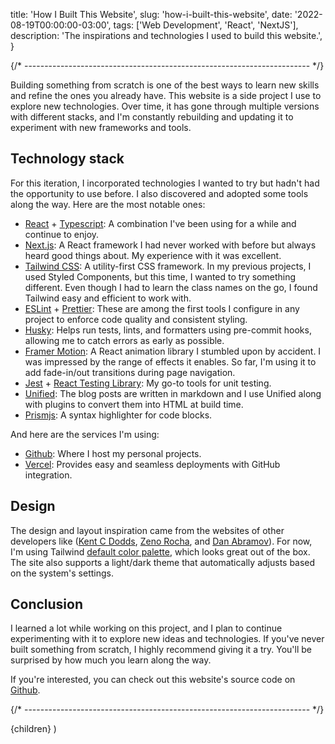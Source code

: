 
  title: 'How I Built This Website',
  slug: 'how-i-built-this-website',
  date: '2022-08-19T00:00:00-03:00',
  tags: ['Web Development', 'React', 'NextJS'],
  description:
    'The inspirations and technologies I used to build this website.',
}

{/* ----------------------------------------------------------------------- */}

Building something from scratch is one of the best ways to learn new skills and refine the ones you already have. This website is a side project I use to explore new technologies. Over time, it has gone through multiple versions with different stacks, and I'm constantly rebuilding and updating it to experiment with new frameworks and tools.

## Technology stack

For this iteration, I incorporated technologies I wanted to try but hadn't had the opportunity to use before. I also discovered and adopted some tools along the way. Here are the most notable ones:

- [React](https://reactjs.org/) + [Typescript](https://www.typescriptlang.org/): A combination I've been using for a while and continue to enjoy.
- [Next.js](https://nextjs.org/): A React framework I had never worked with before but always heard good things about. My experience with it was excellent.
- [Tailwind CSS](https://tailwindcss.com/): A utility-first CSS framework. In my previous projects, I used Styled Components, but this time, I wanted to try something different. Even though I had to learn the class names on the go, I found Tailwind easy and efficient to work with.
- [ESLint](https://eslint.org/) + [Prettier](https://prettier.io/): These are among the first tools I configure in any project to enforce code quality and consistent styling.
- [Husky](https://typicode.github.io/husky/#/): Helps run tests, lints, and formatters using pre-commit hooks, allowing me to catch errors as early as possible.
- [Framer Motion](https://www.framer.com/motion/): A React animation library I stumbled upon by accident. I was impressed by the range of effects it enables. So far, I'm using it to add fade-in/out transitions during page navigation.
- [Jest](https://jestjs.io/) + [React Testing Library](https://testing-library.com/docs/react-testing-library/intro/): My go-to tools for unit testing.
- [Unified](https://unifiedjs.com/): The blog posts are written in markdown and I use Unified along with plugins to convert them into HTML at build time.
- [Prismjs](https://prismjs.com/index.html): A syntax highlighter for code blocks.

And here are the services I'm using:

- [Github](https://github.com/): Where I host my personal projects.
- [Vercel](https://vercel.com/): Provides easy and seamless deployments with GitHub integration.

## Design

The design and layout inspiration came from the websites of other developers like ([Kent C Dodds](https://kentcdodds.com/), [Zeno Rocha](https://zenorocha.com/), and [Dan Abramov](https://overreacted.io/)). For now, I'm using Tailwind [default color palette](https://tailwindcss.com/docs/customizing-colors#arbitrary-values), which looks great out of the box. The site also supports a light/dark theme that automatically adjusts based on the system's settings.

## Conclusion

I learned a lot while working on this project, and I plan to continue experimenting with it to explore new ideas and technologies. If you've never built something from scratch, I highly recommend giving it a try. You'll be surprised by how much you learn along the way.

If you're interested, you can check out this website's source code on [Github](https://github.com/rbika/rbika.com).

{/* ----------------------------------------------------------------------- */}

  <ArticleLayout meta={meta}>{children}</ArticleLayout>
)
